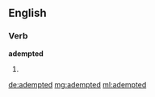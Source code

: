 ==English==

===Verb===
'''adempted'''

# {{en-past of|adempt}}

[[de:adempted]]
[[mg:adempted]]
[[ml:adempted]]